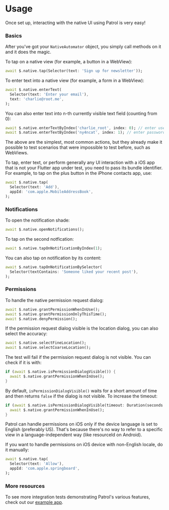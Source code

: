 # Usage

Once set up, interacting with the native UI using Patrol is very easy!

### Basics

After you've got your `NativeAutomator` object, you simply call methods on it
and it does the magic.

To tap on a native view (for example, a button in a WebView):

```dart
await $.native.tap(Selector(text: 'Sign up for newsletter'));
```

To enter text into a native view (for example, a form in a WebView):

```dart
await $.native.enterText(
  Selector(text: 'Enter your email'),
  text: 'charlie@root.me',
);
```

You can also enter text into n-th currently visible text field (counting from
0):

```dart
await $.native.enterTextByIndex('charlie_root', index: 0); // enter username
await $.native.enterTextByIndex('ny4ncat', index: 1); // enter password
```

The above are the simplest, most common actions, but they already make it
possible to test scenarios that were impossible to test before, such as
WebViews.

<Warning>
  To tap, enter text, or perform generally any UI interaction with a iOS app
  that is not your Flutter app under test, you need to pass its bundle
  identifier. For example, to tap on the plus button in the iPhone contacts app,
  use:

  ```dart
  await $.native.tap(
    Selector(text: 'Add'),
    appId: 'com.apple.MobileAddressBook',
  );
  ```

</Warning>

### Notifications

To open the notification shade:

```dart
await $.native.openNotifications();
```

To tap on the second notfication:

```dart
await $.native.tapOnNotificationByIndex(1);
```

You can also tap on notification by its content:

```dart
await $.native.tapOnNotificationBySelector(
  Selector(textContains: 'Someone liked your recent post'),
);
```

<YouTube id="G0i6HEk0HQg" />

### Permissions

To handle the native permission request dialog:

```dart
await $.native.grantPermissionWhenInUse();
await $.native.grantPermissionOnlyThisTime();
await $.native.denyPermission();
```

<YouTube id="yC3sqpY5P_A" />

If the permission request dialog visible is the location dialog, you can also
select the accuracy:

```dart
await $.native.selectFineLocation();
await $.native.selectCoarseLocation();
```

<YouTube id="Wl2DyOy5e2U" />

The test will fail if the permission request dialog is not visible. You can
check if it is with:

```dart
if (await $.native.isPermissionDialogVisible()) {
  await $.native.grantPermissionWhenInUse();
}
```

By default, `isPermissionDialogVisible()` waits for a short amount of time and
then returns `false` if the dialog is not visible. To increase the timeout:

```dart
if (await $.native.isPermissionDialogVisible(timeout: Duration(seconds: 5))) {
  await $.native.grantPermissionWhenInUse();
}
```

<Warning>
  Patrol can handle permissions on iOS only if the device language is set to
  English (preferably US). That's because there's no way to refer to a specific
  view in a language-independent way (like resourceId on Android).

  If you want to handle permissions on iOS device with non-English locale, do it
  manually:

  ```dart
  await $.native.tap(
    Selector(text: 'Allow'),
    appId: 'com.apple.springboard',
  );
  ```
</Warning>

### More resources

To see more integration tests demonstrating Patrol's various features, check out
our [example app][example_app].

[nativeautomator]: https://pub.dev/documentation/patrol/latest/patrol/NativeAutomator-class.html
[example_app]: https://github.com/leancodepl/patrol/tree/master/packages/patrol/example
[permissions_many_test]: https://user-images.githubusercontent.com/40357511/219790614-dddcfc2b-c68c-44a6-be4b-c161151c9fe6.mp4
[permissions_location_test]: https://user-images.githubusercontent.com/40357511/219790600-0ec5f42c-424e-4dc7-a36f-eea5f9a3e49f.mp4
[notifications_test]: https://user-images.githubusercontent.com/40357511/219792140-09fa967a-8c81-4096-a533-df107741e5f0.mp4
